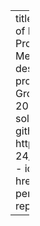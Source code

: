 ---
title: "Exploring the Impact of Mental Health Professional Density on Mental Health" 
description: "Capstone project for UnitedHealth Group"
date: July 26, 2024
about:
  template: solana
  links: 
    - icon: github
      text: "GitHub"
      href: https://github.com/llch-24/Project3_MentalHealth
    - icon: file
      text: Poster
      href: posterhere
    - icon: pencil
      text: Report
      href: reporthere
    
---